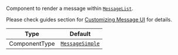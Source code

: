Component to render a message within [`MessageList`](../../../ui-components/message-list).

Please check guides section for [Customizing Message UI](/reactnative/guides/message-customization) for details.

| Type          | Default                                                          |
| ------------- | ---------------------------------------------------------------- |
| ComponentType | [`MessageSimple`](../../../ui-components/message/message-simple) |
